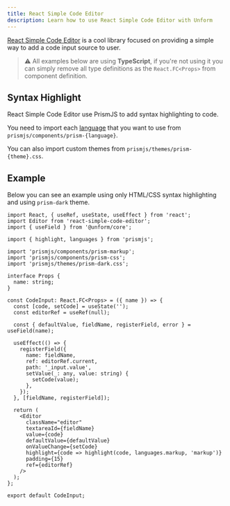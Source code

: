 ```yaml
---
title: React Simple Code Editor
description: Learn how to use React Simple Code Editor with Unform
---
```


[React Simple Code Editor](http://satya164.xyz/react-simple-code-editor/) is a cool library focused on providing a simple way to add a code input source to user.

> ⚠️ All examples below are using **TypeScript**, if you're not using it you can simply remove all type definitions as the `React.FC<Props>` from component definition.

## Syntax Highlight

React Simple Code Editor use PrismJS to add syntax highlighting to code.

You need to import each [language](https://prismjs.com/#supported-languages) that you want to use from `prismjs/components/prism-{language}`.

You can also import custom themes from `prismjs/themes/prism-{theme}.css`.

## Example

Below you can see an example using only HTML/CSS syntax highlighting and using `prism-dark` theme.

```tsx lineNumbers=true
import React, { useRef, useState, useEffect } from 'react';
import Editor from 'react-simple-code-editor';
import { useField } from '@unform/core';

import { highlight, languages } from 'prismjs';

import 'prismjs/components/prism-markup';
import 'prismjs/components/prism-css';
import 'prismjs/themes/prism-dark.css';

interface Props {
  name: string;
}

const CodeInput: React.FC<Props> = ({ name }) => {
  const [code, setCode] = useState('');
  const editorRef = useRef(null);

  const { defaultValue, fieldName, registerField, error } = useField(name);

  useEffect(() => {
    registerField({
      name: fieldName,
      ref: editorRef.current,
      path: '_input.value',
      setValue(_: any, value: string) {
        setCode(value);
      },
    });
  }, [fieldName, registerField]);

  return (
    <Editor
      className="editor"
      textareaId={fieldName}
      value={code}
      defaultValue={defaultValue}
      onValueChange={setCode}
      highlight={code => highlight(code, languages.markup, 'markup')}
      padding={15}
      ref={editorRef}
    />
  );
};

export default CodeInput;
```
